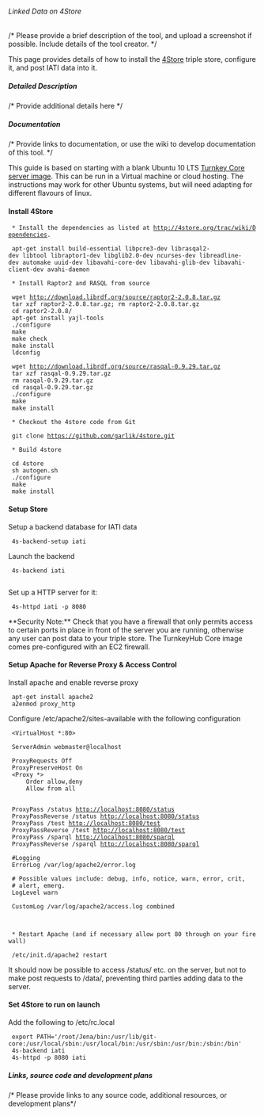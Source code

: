 ====== Linked Data on 4Store ======
/* Please provide a brief description of the tool, and upload a screenshot if possible. Include details of the tool creator. */

This page provides details of how to install the [[http://4store.org/|4Store]] triple store, configure it, and post IATI data into it. 

===== Detailed Description =====
/* Provide additional details here */

===== Documentation =====
/* Provide links to documentation, or use the wiki to develop documentation of this tool. */

This guide is based on starting with a blank Ubuntu 10 LTS [[http://www.turnkeylinux.org/core|Turnkey Core server image]]. This can be run in a Virtual machine or cloud hosting. The instructions may work for other Ubuntu systems, but will need adapting for different flavours of linux. 

==== Install 4Store ====

  * Install the dependencies as listed at [[http://4store.org/trac/wiki/Dependencies]].

  apt-get install build-essential libpcre3-dev librasqal2-dev libtool libraptor1-dev libglib2.0-dev ncurses-dev libreadline-dev automake uuid-dev libavahi-core-dev libavahi-glib-dev libavahi-client-dev avahi-daemon

  * Install Raptor2 and RASQL from source

  wget http://download.librdf.org/source/raptor2-2.0.8.tar.gz
  tar xzf raptor2-2.0.8.tar.gz; rm raptor2-2.0.8.tar.gz
  cd raptor2-2.0.8/
  apt-get install yajl-tools
  ./configure
  make
  make check
  make install
  ldconfig
  
  wget http://download.librdf.org/source/rasqal-0.9.29.tar.gz
  tar xzf rasqal-0.9.29.tar.gz
  rm rasqal-0.9.29.tar.gz
  cd rasqal-0.9.29.tar.gz
  ./configure
  make
  make install

  * Checkout the 4store code from Git

  git clone https://github.com/garlik/4store.git

  * Build 4store

  cd 4store
  sh autogen.sh
  ./configure
  make
  make install
==== Setup Store ====

Setup a backend database for IATI data

  4s-backend-setup iati

Launch the backend

  4s-backend iati
  
Set up a HTTP server for it:

  4s-httpd iati -p 8080

<note warning>**Security Note:** Check that you have a firewall that only permits access to certain ports in place in front of the server you are running, otherwise any user can post data to your triple store. The TurnkeyHub Core image comes pre-configured with an EC2 firewall.</note>

==== Setup Apache for Reverse Proxy & Access Control ====

Install apache and enable reverse proxy

  apt-get install apache2
  a2enmod proxy_http

Configure /etc/apache2/sites-available with the following configuration

  <VirtualHost *:80>
  
  ServerAdmin webmaster@localhost
  
  ProxyRequests Off
  ProxyPreserveHost On
  <Proxy *>
      Order allow,deny
      Allow from all
  </Proxy>
  
  ProxyPass /status http://localhost:8080/status
  ProxyPassReverse /status http://localhost:8080/status
  ProxyPass /test http://localhost:8080/test
  ProxyPassReverse /test http://localhost:8080/test
  ProxyPass /sparql http://localhost:8080/sparql
  ProxyPassReverse /sparql http://localhost:8080/sparql
  
  #Logging
  ErrorLog /var/log/apache2/error.log
  
  # Possible values include: debug, info, notice, warn, error, crit,
  # alert, emerg.
  LogLevel warn
  
  CustomLog /var/log/apache2/access.log combined
  
  </VirtualHost>

  * Restart Apache (and if necessary allow port 80 through on your firewall)

  /etc/init.d/apache2 restart

It should now be possible to access /status/ etc. on the server, but not to make post requests to /data/, preventing third parties adding data to the server. 

==== Set 4Store to run on launch ====

Add the following to /etc/rc.local


  export PATH='/root/Jena/bin:/usr/lib/git-core:/usr/local/sbin:/usr/local/bin:/usr/sbin:/usr/bin:/sbin:/bin'
  4s-backend iati
  4s-httpd -p 8080 iati
===== Links, source code and development plans =====
/* Please provide links to any source code, additional resources, or development plans*/